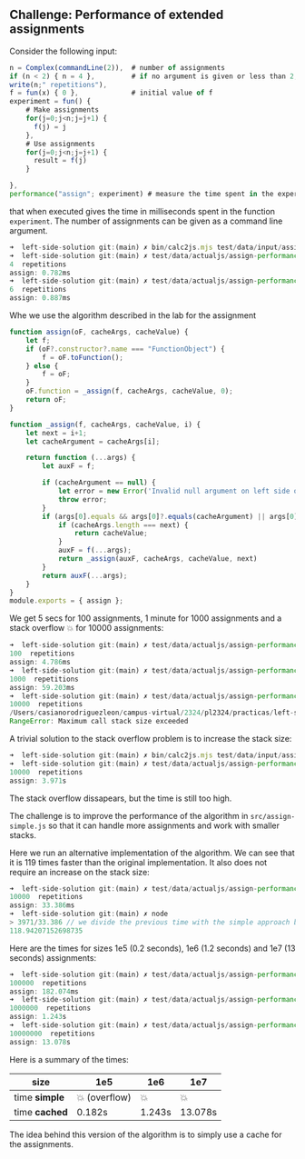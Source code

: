 
## Challenge: Performance of extended assignments

Consider the following input:

```js filename="test/data/input/assign-performance.calc" showLineNumbers copy
n = Complex(commandLine(2)),  # number of assignments
if (n < 2) { n = 4 },         # if no argument is given or less than 2, n = 4
write(n;" repetitions"),
f = fun(x) { 0 },             # initial value of f
experiment = fun() {
    # Make assignments
    for(j=0;j<n;j=j+1) {
      f(j) = j
    },
    # Use assignments
    for(j=0;j<n;j=j+1) {
      result = f(j)
    }

},
performance("assign"; experiment) # measure the time spent in the experiment
```
that  when executed gives the time in milliseconds spent in the function `experiment`. The number of assignments can be given as a command line argument.

```js showLineNumbers
➜  left-side-solution git:(main) ✗ bin/calc2js.mjs test/data/input/assign-performance.calc -o test/data/actualjs/assign-performance.js
➜  left-side-solution git:(main) ✗ test/data/actualjs/assign-performance.js
4  repetitions
assign: 0.782ms
➜  left-side-solution git:(main) ✗ test/data/actualjs/assign-performance.js 6
6  repetitions
assign: 0.887ms
```

Whe we use the algorithm described in the lab for the assignment 

```js filename="src/assign-simple.js" showLineNumbers copy
function assign(oF, cacheArgs, cacheValue) {
    let f;
    if (oF?.constructor?.name === "FunctionObject") {
        f = oF.toFunction();
    } else {
        f = oF;
    }
    oF.function = _assign(f, cacheArgs, cacheValue, 0);
    return oF;    
}

function _assign(f, cacheArgs, cacheValue, i) {
    let next = i+1;
    let cacheArgument = cacheArgs[i];

    return function (...args) {
        let auxF = f;

        if (cacheArgument == null) {
            let error = new Error('Invalid null argument on left side of assignment');
            throw error;
        }
        if (args[0].equals && args[0]?.equals(cacheArgument) || args[0] == cacheArgument) {  
            if (cacheArgs.length === next) {
                return cacheValue;
            }
            auxF = f(...args);
            return _assign(auxF, cacheArgs, cacheValue, next)
        }
        return auxF(...args);
    }
}
module.exports = { assign };
```

<Callout type="error">

We get 5 secs for 100 assignments, 1 minute for 1000 assignments and a stack overflow 💥 for 10000 assignments:

```js showLineNumbers
➜  left-side-solution git:(main) ✗ test/data/actualjs/assign-performance.js 100 
100  repetitions
assign: 4.786ms
➜  left-side-solution git:(main) ✗ test/data/actualjs/assign-performance.js 1000
1000  repetitions
assign: 59.203ms
➜  left-side-solution git:(main) ✗ test/data/actualjs/assign-performance.js 10000
10000  repetitions
/Users/casianorodriguezleon/campus-virtual/2324/pl2324/practicas/left-side/left-side-solution/node_modules/complex.js/complex.js:1293
RangeError: Maximum call stack size exceeded
```
</Callout>

A trivial solution to the stack overflow problem is to increase the stack size:

```js showLineNumbers copy
➜  left-side-solution git:(main) ✗ bin/calc2js.mjs test/data/input/assign-performance.calc -o test/data/actualjs/assign-performance.js -n '-stack-size=65536'
➜  left-side-solution git:(main) ✗ test/data/actualjs/assign-performance.js 10000
10000  repetitions
assign: 3.971s
```

The stack overflow dissapears, but the time is still too high. 

The challenge is to improve the performance of the algorithm in `src/assign-simple.js` so that it can handle more assignments and work with smaller stacks.

Here we run an alternative implementation of the algorithm. We can see that it is 119 times faster than the original implementation. It also does not require an increase on the stack size:

```js filename="src/assign-improved.js" showLineNumbers copy
➜  left-side-solution git:(main) ✗ test/data/actualjs/assign-performance.js 10000
10000  repetitions
assign: 33.386ms
➜  left-side-solution git:(main) ✗ node
> 3971/33.386 // we divide the previous time with the simple approach by the time with the improved approach
118.94207152698735
```

Here  are the times for sizes 1e5 (0.2 seconds), 1e6 (1.2 seconds) and 1e7 (13 seconds) assignments:

```js showLineNumbers
➜  left-side-solution git:(main) ✗ test/data/actualjs/assign-performance.js 100000
100000  repetitions
assign: 182.074ms
➜  left-side-solution git:(main) ✗ test/data/actualjs/assign-performance.js 1000000
1000000  repetitions
assign: 1.243s
➜  left-side-solution git:(main) ✗ test/data/actualjs/assign-performance.js 10000000
10000000  repetitions
assign: 13.078s
```

Here is a summary of the times:

| size       | 1e5     | 1e6 | 1e7 |
|------       |-----            |-----|-----|
| time **simple** | 💥 (overflow)    | 💥 | 💥 |
| time **cached** | 0.182s | 1.243s | 13.078s |

The idea behind this version of the algorithm is to simply use a cache for the assignments. 
